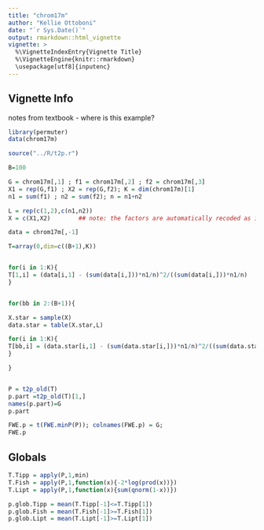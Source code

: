 ```yaml
---
title: "chrom17m"
author: "Kellie Ottoboni"
date: "`r Sys.Date()`"
output: rmarkdown::html_vignette
vignette: >
  %\VignetteIndexEntry{Vignette Title}
  %\VignetteEngine{knitr::rmarkdown}
  \usepackage[utf8]{inputenc}
---
```


## Vignette Info

notes from textbook - where is this example?


```r
library(permuter)
data(chrom17m)
```


```r
source("../R/t2p.r")

B=100

G = chrom17m[,1] ; f1 = chrom17m[,2] ; f2 = chrom17m[,3]
X1 = rep(G,f1) ; X2 = rep(G,f2); K = dim(chrom17m)[1]
n1 = sum(f1) ; n2 = sum(f2); n = n1+n2

L = rep(c(1,2),c(n1,n2))
X = c(X1,X2)  		## note: the factors are automatically recoded as integer

data = chrom17m[,-1]

T=array(0,dim=c((B+1),K))


for(i in 1:K){
T[1,i] = (data[i,1] - (sum(data[i,]))*n1/n)^2/((sum(data[i,]))*n1/n)
}


for(bb in 2:(B+1)){

X.star = sample(X)
data.star = table(X.star,L)

for(i in 1:K){
T[bb,i] = (data.star[i,1] - (sum(data.star[i,]))*n1/n)^2/((sum(data.star[i,]))*n1/n)
}

}


P = t2p_old(T)
p.part =t2p_old(T)[1,]
names(p.part)=G
p.part

FWE.p = t(FWE.minP(P)); colnames(FWE.p) = G;
FWE.p
```

## Globals
```r
T.Tipp = apply(P,1,min)
T.Fish = apply(P,1,function(x){-2*log(prod(x))})
T.Lipt = apply(P,1,function(x){sum(qnorm(1-x))})

p.glob.Tipp = mean(T.Tipp[-1]<=T.Tipp[1])
p.glob.Fish = mean(T.Fish[-1]>=T.Fish[1])
p.glob.Lipt = mean(T.Lipt[-1]>=T.Lipt[1])
```